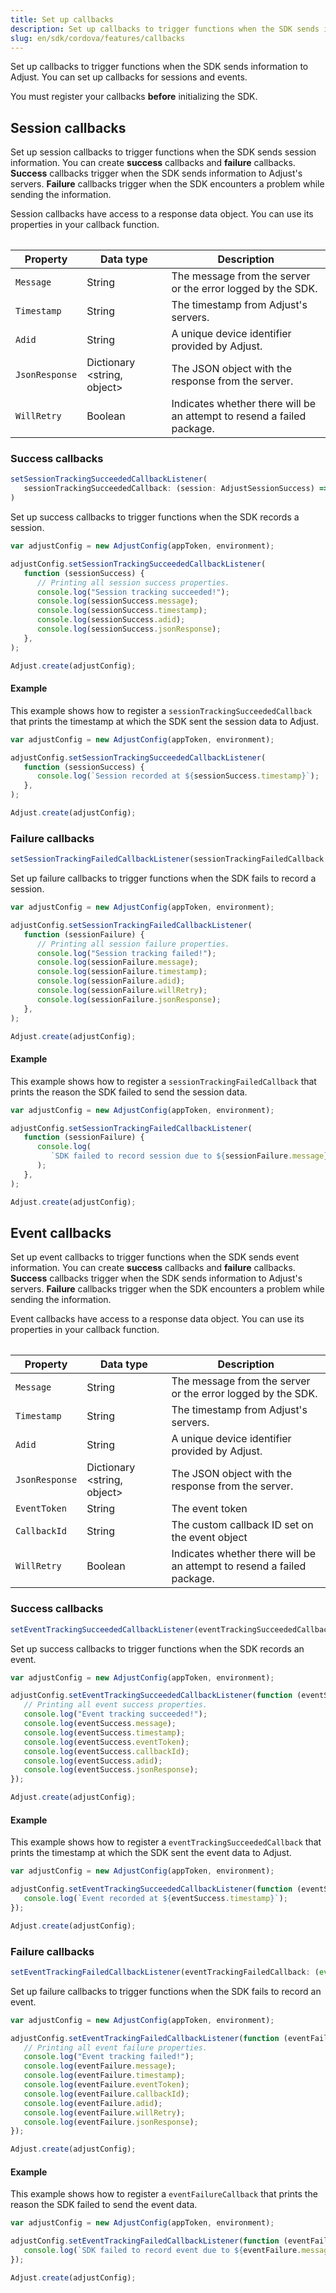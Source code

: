 ```yaml
---
title: Set up callbacks
description: Set up callbacks to trigger functions when the SDK sends information to Adjust.
slug: en/sdk/cordova/features/callbacks
---
```


Set up callbacks to trigger functions when the SDK sends information to Adjust. You can set up callbacks for sessions and events.

<Callout type="important">

You must register your callbacks **before** initializing the SDK.

</Callout>

## Session callbacks

Set up session callbacks to trigger functions when the SDK sends session information. You can create **success** callbacks and **failure** callbacks. **Success** callbacks trigger when the SDK sends information to Adjust's servers. **Failure** callbacks trigger when the SDK encounters a problem while sending the information.

Session callbacks have access to a response data object. You can use its properties in your callback function.

<Table>

| Property       | Data type                     | Description                                                            |
| -------------- | ----------------------------- | ---------------------------------------------------------------------- |
| `Message`      | String                        | The message from the server or the error logged by the SDK.            |
| `Timestamp`    | String                        | The timestamp from Adjust's servers.                                   |
| `Adid`         | String                        | A unique device identifier provided by Adjust.                         |
| `JsonResponse` | Dictionary \<string, object\> | The JSON object with the response from the server.                     |
| `WillRetry`    | Boolean                       | Indicates whether there will be an attempt to resend a failed package. |

</Table>

### Success callbacks

```js title="Method signature"
setSessionTrackingSucceededCallbackListener(
   sessionTrackingSucceededCallback: (session: AdjustSessionSuccess) => void
)
```

Set up success callbacks to trigger functions when the SDK records a session.

```js {3-12}
var adjustConfig = new AdjustConfig(appToken, environment);

adjustConfig.setSessionTrackingSucceededCallbackListener(
   function (sessionSuccess) {
      // Printing all session success properties.
      console.log("Session tracking succeeded!");
      console.log(sessionSuccess.message);
      console.log(sessionSuccess.timestamp);
      console.log(sessionSuccess.adid);
      console.log(sessionSuccess.jsonResponse);
   },
);

Adjust.create(adjustConfig);
```

#### Example

This example shows how to register a `sessionTrackingSucceededCallback` that prints the timestamp at which the SDK sent the session data to Adjust.

```js {3-7}
var adjustConfig = new AdjustConfig(appToken, environment);

adjustConfig.setSessionTrackingSucceededCallbackListener(
   function (sessionSuccess) {
      console.log(`Session recorded at ${sessionSuccess.timestamp}`);
   },
);

Adjust.create(adjustConfig);
```

### Failure callbacks

```js title="Method signature"
setSessionTrackingFailedCallbackListener(sessionTrackingFailedCallback: (session: AdjustSessionFailure) => void)
```

Set up failure callbacks to trigger functions when the SDK fails to record a session.

```js {3-12}
var adjustConfig = new AdjustConfig(appToken, environment);

adjustConfig.setSessionTrackingFailedCallbackListener(
   function (sessionFailure) {
      // Printing all session failure properties.
      console.log("Session tracking failed!");
      console.log(sessionFailure.message);
      console.log(sessionFailure.timestamp);
      console.log(sessionFailure.adid);
      console.log(sessionFailure.willRetry);
      console.log(sessionFailure.jsonResponse);
   },
);

Adjust.create(adjustConfig);
```

#### Example

This example shows how to register a `sessionTrackingFailedCallback` that prints the reason the SDK failed to send the session data.

```js {3-9}
var adjustConfig = new AdjustConfig(appToken, environment);

adjustConfig.setSessionTrackingFailedCallbackListener(
   function (sessionFailure) {
      console.log(
         `SDK failed to record session due to ${sessionFailure.message}`,
      );
   },
);

Adjust.create(adjustConfig);
```

## Event callbacks

Set up event callbacks to trigger functions when the SDK sends event information. You can create **success** callbacks and **failure** callbacks. **Success** callbacks trigger when the SDK sends information to Adjust's servers. **Failure** callbacks trigger when the SDK encounters a problem while sending the information.

Event callbacks have access to a response data object. You can use its properties in your callback function.

<Table>

| Property       | Data type                     | Description                                                            |
| -------------- | ----------------------------- | ---------------------------------------------------------------------- |
| `Message`      | String                        | The message from the server or the error logged by the SDK.            |
| `Timestamp`    | String                        | The timestamp from Adjust's servers.                                   |
| `Adid`         | String                        | A unique device identifier provided by Adjust.                         |
| `JsonResponse` | Dictionary \<string, object\> | The JSON object with the response from the server.                     |
| `EventToken`   | String                        | The event token                                                        |
| `CallbackId`   | String                        | The custom callback ID set on the event object                         |
| `WillRetry`    | Boolean                       | Indicates whether there will be an attempt to resend a failed package. |

</Table>

### Success callbacks

```js title="Method signature"
setEventTrackingSucceededCallbackListener(eventTrackingSucceededCallback: (event: AdjustEventSuccess) => void)
```

Set up success callbacks to trigger functions when the SDK records an event.

```js {3-12}
var adjustConfig = new AdjustConfig(appToken, environment);

adjustConfig.setEventTrackingSucceededCallbackListener(function (eventSuccess) {
   // Printing all event success properties.
   console.log("Event tracking succeeded!");
   console.log(eventSuccess.message);
   console.log(eventSuccess.timestamp);
   console.log(eventSuccess.eventToken);
   console.log(eventSuccess.callbackId);
   console.log(eventSuccess.adid);
   console.log(eventSuccess.jsonResponse);
});

Adjust.create(adjustConfig);
```

#### Example

This example shows how to register a `eventTrackingSucceededCallback` that prints the timestamp at which the SDK sent the event data to Adjust.

```js {3-7}
var adjustConfig = new AdjustConfig(appToken, environment);

adjustConfig.setEventTrackingSucceededCallbackListener(function (eventSuccess) {
   console.log(`Event recorded at ${eventSuccess.timestamp}`);
});

Adjust.create(adjustConfig);
```

### Failure callbacks

```js title="Method signature"
setEventTrackingFailedCallbackListener(eventTrackingFailedCallback: (event: AdjustEventFailure) => void)
```

Set up failure callbacks to trigger functions when the SDK fails to record an event.

```js {3-13}
var adjustConfig = new AdjustConfig(appToken, environment);

adjustConfig.setEventTrackingFailedCallbackListener(function (eventFailure) {
   // Printing all event failure properties.
   console.log("Event tracking failed!");
   console.log(eventFailure.message);
   console.log(eventFailure.timestamp);
   console.log(eventFailure.eventToken);
   console.log(eventFailure.callbackId);
   console.log(eventFailure.adid);
   console.log(eventFailure.willRetry);
   console.log(eventFailure.jsonResponse);
});

Adjust.create(adjustConfig);
```

#### Example

This example shows how to register a `eventFailureCallback` that prints the reason the SDK failed to send the event data.

```js {3-5}
var adjustConfig = new AdjustConfig(appToken, environment);

adjustConfig.setEventTrackingFailedCallbackListener(function (eventFailure) {
   console.log(`SDK failed to record event due to ${eventFailure.message}`);
});

Adjust.create(adjustConfig);
```
